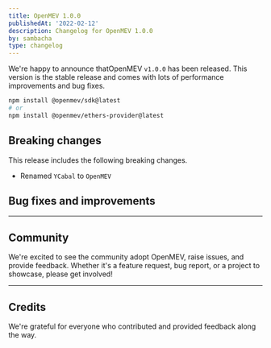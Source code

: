 ```yaml
---
title: OpenMEV 1.0.0
publishedAt: '2022-02-12'
description: Changelog for OpenMEV 1.0.0
by: sambacha
type: changelog
---
```


We're happy to announce thatOpenMEV `v1.0.0` has been released. This version is the stable release and comes with lots of performance improvements and bug fixes.

```bash
npm install @openmev/sdk@latest
# or
npm install @openmev/ethers-provider@latest
```

## Breaking changes

This release includes the following breaking changes.

- Renamed `YCabal` to `OpenMEV`


## Bug fixes and improvements



---

## Community

We're excited to see the community adopt OpenMEV, raise issues, and provide feedback. Whether it's a feature request, bug report, or a project to showcase, please get involved!



---

## Credits

We're grateful for everyone who contributed and provided feedback along the way.
